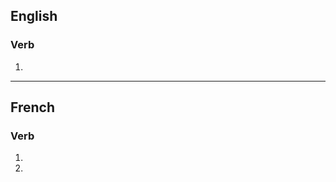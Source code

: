 {{also|commercialisés}}
==English==

===Verb===
{{head|en|verb form}}

# {{en-third-person singular of|commercialise}}

----

==French==

===Verb===
{{fr-verb-form}}

# {{inflection of|commercialiser||2|s|pres|indc|lang=fr}}
# {{inflection of|commercialiser||2|s|pres|subj|lang=fr}}